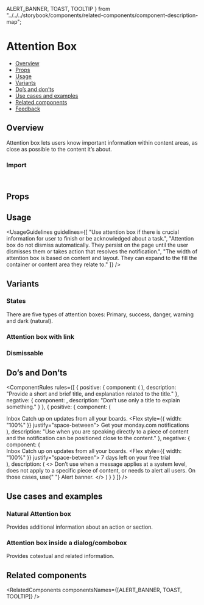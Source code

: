   ALERT_BANNER,
  TOAST,
  TOOLTIP
} from "../../../storybook/components/related-components/component-description-map";

<Meta of={AttentionBoxStories} />

# Attention Box

- [Overview](#overview)
- [Props](#props)
- [Usage](#usage)
- [Variants](#variants)
- [Do’s and don’ts](#dos-and-donts)
- [Use cases and examples](#use-cases-and-examples)
- [Related components](#related-components)
- [Feedback](#feedback)

## Overview

Attention box lets users know important information within content areas, as close as possible to the content it’s about.

<Canvas of={AttentionBoxStories.Overview} />

### Import

```js
import { AttentionBox, AttentionBoxLink } from "monday-ui-react-core";
```

## Props

<PropsTable />

## Usage

<UsageGuidelines
  guidelines={[
    "Use attention box if there is crucial information for user to finish or be acknowledged about a task.",
    "Attention box do not dismiss automatically. They persist on the page until the user dismisses them or takes action that resolves the notification.",
    "The width of attention box is based on content and layout. They can expand to the fill the container or content area they relate to."
  ]}
/>

<TipCheckYourself />

## Variants

### States

There are five types of attention boxes: Primary, success, danger, warning and dark (natural).

<Canvas of={AttentionBoxStories.States} />

### Attention box with link

<Canvas of={AttentionBoxStories.AttentionBoxWithLink} />

### Dismissable

<Canvas of={AttentionBoxStories.Dismissable} />

## Do’s and Don’ts

<ComponentRules
  rules={[
    {
      positive: {
        component: (
          <AttentionBox
            title="Attention box title"
            text="Studies show that 100% of people who celebrate birthdays, will eventually die."
            className="monday-storybook-attention-box_box"
          />
        ),
        description: "Provide a short and brief title, and explanation related to the title."
      },
      negative: {
        component: <AttentionBox title="Attention box title" />,
        description: "Don’t use only a title to explain something."
      }
    },
    {
      positive: {
        component: (
          <div>
            <span className="monday-storybook-attention-box_title">Inbox</span>
            <span className="monday-storybook-attention-box_text">Catch up on updates from all your boards.</span>
            <AttentionBox className="monday-storybook-attention-box_att-box" compact icon={Info}>
              <Flex style={{ width: "100%" }} justify="space-between">
                Get your monday.com notifications <AttentionBoxLink href="" text="Learn more" />
              </Flex>
            </AttentionBox>
          </div>
        ),
        description:
          "Use when you are speaking directly to a piece of content and the notification can be positioned close to the content."
      },
      negative: {
        component: (
          <div>
            <span className="monday-storybook-attention-box_title">Inbox</span>
            <span className="monday-storybook-attention-box_text">Catch up on updates from all your boards.</span>
            <AttentionBox compact className="monday-storybook-attention-box_att-box" icon={Info}>
              <Flex style={{ width: "100%" }} justify="space-between">
                7 days left on your free trial <AttentionBoxLink href="" text="Learn more" />
              </Flex>
            </AttentionBox>
          </div>
        ),
        description: (
          <>
            Don’t use when a message applies at a system level, does not apply to a specific piece of content, or needs
            to alert all users. On those cases, use{" "}
            <StorybookLink page="Feedback/AlertBanner">Alert banner.</StorybookLink>
          </>
        )
      }
    }
  ]}
/>

## Use cases and examples

### Natural Attention box

Provides additional information about an action or section.

<Canvas of={AttentionBoxStories.NaturalAttentionBox} />

### Attention box inside a dialog/combobox

Provides cotextual and related information.

<Canvas of={AttentionBoxStories.AttentionBoxInsideADialogCombobox} />

## Related components

<RelatedComponents componentsNames={[ALERT_BANNER, TOAST, TOOLTIP]} />
